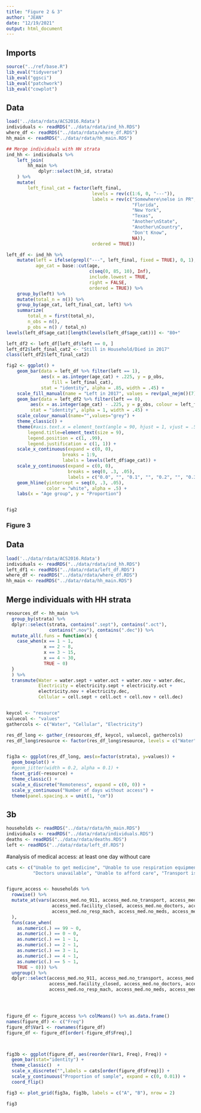 ---
title: "Figure 2 & 3"
author: "JEAN"
date: "12/19/2021"
output: html_document
---

## Imports 
```{R, Imports}
source("../ref/base.R")
lib_eval("tidyverse")
lib_eval("ggsci")
lib_eval("patchwork")
lib_eval("cowplot")
```

## Data

```{R, Load}
load('../data/rdata/ACS2016.Rdata')
individuals <- readRDS("../data/rdata/ind_hh.RDS")
where_df <- readRDS("../data/rdata/where_df.RDS")
hh_main <- readRDS("../data/rdata/hh_main.RDS")

## Merge individuals with HH strata
ind_hh <- individuals %>% 
    left_join(
        hh_main %>% 
            dplyr::select(hh_id, strata)
    ) %>% 
    mutate(
        left_final_cat = factor(left_final, 
                                levels = rev(c(1:6, 0, "---")), 
                                labels = rev(c("Somewhere\nelse in PR",
                                               "Florida", 
                                               "New York", 
                                               "Texas", 
                                               "Another\nState", 
                                               "Another\nCountry", 
                                               "Don't Know", 
                                               NA)), 
                                ordered = TRUE))

left_df <- ind_hh %>% 
    mutate(left = ifelse(grepl("---", left_final, fixed = TRUE), 0, 1),
           age_cat = base::cut(age, 
                               c(seq(0, 85, 10), Inf), 
                               include.lowest = TRUE, 
                               right = FALSE, 
                               ordered = TRUE)) %>% 
    group_by(left) %>% 
    mutate(total_n = n()) %>% 
    group_by(age_cat, left_final_cat, left) %>% 
    summarize(
        total_n = first(total_n), 
        n_obs = n(), 
        p_obs = n() / total_n)
levels(left_df$age_cat)[length(levels(left_df$age_cat))] <- "80+"

left_df2 <- left_df[left_df$left == 0, ] 
left_df2$left_final_cat2 <- "Still in Household/Died in 2017"
class(left_df2$left_final_cat2)

fig2 <- ggplot() + 
    geom_bar(data = left_df %>% filter(left == 1), 
             aes(x = as.integer(age_cat) + .225, y = p_obs, 
                 fill = left_final_cat), 
             stat = "identity", alpha = .85, width = .45) + 
    scale_fill_manual(name = "Left in 2017", values = rev(pal_nejm()(7))) + 
    geom_bar(data = left_df2 %>% filter(left == 0), 
         aes(x = as.integer(age_cat) - .225, y = p_obs, colour = left_final_cat2),
         stat = "identity", alpha = 1, width = .45) + 
    scale_colour_manual(name="",values="grey") +
    theme_classic() + 
    theme(#axis.text.x = element_text(angle = 90, hjust = 1, vjust = .5), 
        legend.title=element_text(size = 9),
        legend.position = c(1, .99), 
        legend.justification = c(1, 1)) +
    scale_x_continuous(expand = c(0, 0),
                     breaks = 1:9,
                     labels = levels(left_df$age_cat)) +
    scale_y_continuous(expand = c(0, 0), 
                       breaks = seq(0, .3, .05), 
                       labels = c("0.0", "", "0.1", "", "0.2", "", "0.3")) +
    geom_hline(yintercept = seq(0, .3, .05), 
               color = "white", alpha = .5) + 
    labs(x = "Age group", y = "Proportion")


fig2
```
### Figure 3

## Data

```{R, load}
load('../data/rdata/ACS2016.Rdata')
individuals <- readRDS("../data/rdata/ind_hh.RDS")
left_df1 <- readRDS("../data/rdata/left_df.RDS")
where_df <- readRDS("../data/rdata/where_df.RDS")
hh_main <- readRDS("../data/rdata/hh_main.RDS")
```

## Merge individuals with HH strata

```{R, merge}
resources_df <- hh_main %>% 
  group_by(strata) %>% 
  dplyr::select(strata, contains(".sept"), contains(".oct"), 
                contains(".nov"), contains(".dec")) %>% 
  mutate_all(.funs = function(x) {
    case_when(x == 1 ~ 1, 
              x == 2 ~ 8, 
              x == 3 ~ 15, 
              x == 4 ~ 30, 
              TRUE ~ 0)
  }
  ) %>% 
  transmute(Water = water.sept + water.oct + water.nov + water.dec,
            Electricity = electricity.sept + electricity.oct +
            electricity.nov + electricity.dec, 
            Cellular = cell.sept + cell.oct + cell.nov + cell.dec) 


keycol <- "resource"
valuecol <- "values"
gathercols <- c("Water", "Cellular", "Electricity")

res_df_long <- gather_(resources_df, keycol, valuecol, gathercols)
res_df_long$resource <- factor(res_df_long$resource, levels = c("Water", "Cellular", "Electricity"))


fig3a <- ggplot(res_df_long, aes(x=factor(strata), y=values)) + 
  geom_boxplot() +
  #geom_jitter(width = 0.2, alpha = 0.1) +
  facet_grid(~resource) +
  theme_classic() + 
  scale_x_discrete("Remoteness", expand = c(0, 0)) + 
  scale_y_continuous("Number of days without access") + 
  theme(panel.spacing.x = unit(1, "cm"))
```

## 3b

```{R, 3b}
households <- readRDS("../data/rdata/hh_main.RDS")
individuals <- readRDS("../data/rdata/individuals.RDS")
deaths <- readRDS("../data/rdata/deaths.RDS")
left <- readRDS("../data/rdata/left_df.RDS")
```

#analysis of medical access: at least one day without care
```{R, medical access}
cats <- c("Unable to get medicine", "Unable to use respiration equipment", "Roads damaged", "Facility closed",
          "Doctors unavailable", "Unable to afford care", "Transport issues", "No 911 service", "Unable to have dialysis")


figure_access <- households %>%
  rowwise() %>%
  mutate_at(vars(access_med.no_911, access_med.no_transport, access_med.roads_damaged, 
                 access_med.facility_closed, access_med.no_doctors, access_med.no_dialysis,
                 access_med.no_resp_mach, access_med.no_meds, access_med.couldnt_afford
  ), 
  funs(case_when(
    as.numeric(.) == 99 ~ 0,
    as.numeric(.) == 0 ~ 0,
    as.numeric(.) == 1 ~ 1,
    as.numeric(.) == 2 ~ 1,
    as.numeric(.) == 3 ~ 1,
    as.numeric(.) == 4 ~ 1,
    as.numeric(.) == 5 ~ 1,
    TRUE ~ 0))) %>%
  ungroup() %>%
  dplyr::select(access_med.no_911, access_med.no_transport, access_med.roads_damaged, 
                access_med.facility_closed, access_med.no_doctors, access_med.no_dialysis,
                access_med.no_resp_mach, access_med.no_meds, access_med.couldnt_afford)




figure_df <- figure_access %>% colMeans() %>% as.data.frame()
names(figure_df) <- c("Freq")
figure_df$Var1 <- rownames(figure_df)  
figure_df <- figure_df[order(-figure_df$Freq),]



fig3b <- ggplot(figure_df, aes(reorder(Var1, Freq), Freq)) + 
  geom_bar(stat="identity") +
  theme_classic()  +
  scale_x_discrete("",labels = cats[order(figure_df$Freq)]) +
  scale_y_continuous("Proportion of sample", expand = c(0, 0.01)) +
  coord_flip()

fig3 <- plot_grid(fig3a, fig3b, labels = c("A", "B"), nrow = 2)
```

```{R, display Fig 3}
fig3
```